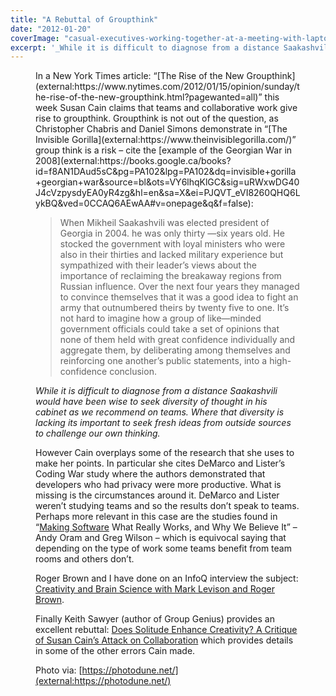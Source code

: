 ```yaml
---
title: "A Rebuttal of Groupthink"
date: "2012-01-20"
coverImage: "casual-executives-working-together-at-a-meeting-with-laptop-xs.jpg"
excerpt: '_While it is difficult to diagnose from a distance Saakashvili would have been wise to'
---
```




<Figure
  src={CasualExecutivesWorkingTogetherAtAMeetingWithLaptopXs}
  alt="Portrait of casual executives working together at a meeting with laptop. - image licensed from Photodune"
  caption="Portrait of casual executives working together at a meeting with laptop. - image licensed from Photodune"
/>
 In a New York Times article: “[The Rise of the New Groupthink](external:https://www.nytimes.com/2012/01/15/opinion/sunday/the-rise-of-the-new-groupthink.html?pagewanted=all)” this week Susan Cain claims that teams and collaborative work give rise to groupthink. Groupthink is not out of the question, as Christopher Chabris and Daniel Simons demonstrate in “[The Invisible Gorilla](external:https://www.theinvisiblegorilla.com/)” group think is a risk – cite the [example of the Georgian War in 2008](external:https://books.google.ca/books?id=f8AN1DAud5sC&pg=PA102&lpg=PA102&dq=invisible+gorilla+georgian+war&source=bl&ots=VY6lhqKlGC&sig=uRWxwDG40J4cVzpysdyEA0yR4zg&hl=en&sa=X&ei=PJQVT_eVI8260QHQ6LykBQ&ved=0CCAQ6AEwAA#v=onepage&q&f=false):

> When Mikheil Saakashvili was elected president of Georgia in 2004. he was only thirty —six years old. He stocked the government with loyal ministers who were also in their thirties and lacked military experience but sympathized with their leader’s views about the importance of reclaiming the breakaway regions from Russian influence. Over the next four years they managed to convince themselves that it was a good idea to fight an army that outnumbered theirs by twenty five to one. It’s not hard to imagine how a group of like—minded government officials could take a set of opinions that none of them held with great confidence individually and aggregate them, by deliberating among themselves and reinforcing one another’s public statements, into a high-confidence conclusion.

_While it is difficult to diagnose from a distance Saakashvili would have been wise to seek diversity of thought in his cabinet as we recommend on teams. Where that diversity is lacking its important to seek fresh ideas from outside sources to challenge our own thinking._

However Cain overplays some of the research that she uses to make her points. In particular she cites DeMarco and Lister’s Coding War study where the authors demonstrated that developers who had privacy were more productive. What is missing is the circumstances around it. DeMarco and Lister weren’t studying teams and so the results don’t speak to teams. Perhaps more relevant in this case are the studies found in “[Making Software](external:https://www.oreilly.com/library/view/making-software/9780596808310/) What Really Works, and Why We Believe It” – Andy Oram and Greg Wilson – which is equivocal saying that depending on the type of work some teams benefit from team rooms and others don’t.

Roger Brown and I have done on an InfoQ interview the subject: [Creativity and Brain Science with Mark Levison and Roger Brown](external:https://www.infoq.com/interviews/creativity-and-brain-science/).

Finally Keith Sawyer (author of Group Genius) provides an excellent rebuttal: [Does Solitude Enhance Creativity? A Critique of Susan Cain’s Attack on Collaboration](external:https://keithsawyer.wordpress.com/2012/01/16/does-solitude-enhance-creativity-a-critique-of-susan-cains-attack-on-collaboration/) which provides details in some of the other errors Cain made.

Photo via: [https://photodune.net/](external:https://photodune.net/)
